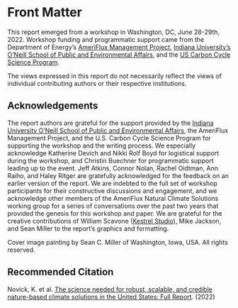 # Front Matter {.unnumbered}

This report emerged from a workshop in Washington, DC, June 28-29th, 2022. Workshop funding and programmatic support came from the Department of Energy’s [AmeriFlux Management Project](https://ameriflux.lbl.gov/about/ameriflux-management-project/), [Indiana University’s O’Neill School of Public and Environmental Affairs](https://oneill.indiana.edu/), and the [US Carbon Cycle Science Program](https://www.carboncyclescience.us/).

The views expressed in this report do not necessarily reflect the views of individual contributing authors or their respective institutions. 

## Acknowledgements

The report authors are grateful for the support provided by the [Indiana University O’Neill School of Public and Environmental Affairs](https://oneill.indiana.edu/), the AmeriFlux Management Project, and the U.S. Carbon Cycle Science Program for supporting the workshop and the writing process. We especially acknowledge Katherine Devich and Nikki Rolf Boyd for logistical support during the workshop, and Christin Buechner for programmatic support leading up to the event. Jeff Atkins, Connor Nolan, Rachel Oidtman, Ann Raiho, and Haley Ritger are gratefully acknowledged for the feedback on an earlier version of the report. We are indebted to the full set of workshop participants for their constructive discussions and engagement, and we acknowledge other members of the AmeriFlux Natural Climate Solutions working group for a series of conversations over the past two years that provided the genesis for this workshop and paper. We are grateful for the creative contributions of William Scavone ([Kestrel Studio](kestrelstudio.com)), Mike Jackson, and Sean Miller to the report’s graphics and formatting.   

Cover image painting by Sean C. Miller of Washington, Iowa, USA. All rights reserved.  

## Recommended Citation

Novick, K. et al. [The science needed for robust, scalable, and credible  nature-based climate solutions in the United States: Full Report](https://doi.org/10.5967/n7r9-7j83). (2022)